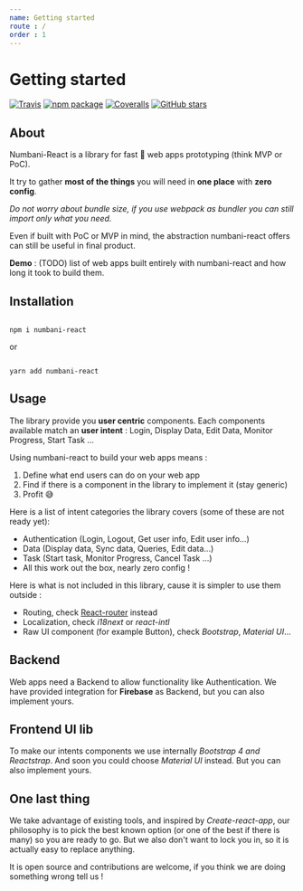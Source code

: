 ```yaml
---
name: Getting started
route : /
order : 1
---
```



# Getting started

[![Travis][build-badge]][build]
[![npm package][npm-badge]][npm]
[![Coveralls][coveralls-badge]][coveralls]
[![GitHub stars](https://img.shields.io/github/stars/numbani/numbani-react.svg?style=social&label=Star&maxAge=2592000)](https://GitHub.com/numbani/numbani-react/stargazers/)


## About

Numbani-React is a library for fast 🌠 web apps prototyping (think MVP or PoC).

It try to gather **most of the things** you will need in **one place** with **zero config**.

*Do not worry about bundle size, if you use webpack as bundler you can still import only what you need.*

Even if built with PoC or MVP in mind, the abstraction numbani-react offers can still be useful in final product.

**Demo** : (TODO) list of web apps built entirely with numbani-react and how long it took to build them.

## Installation


```shell

npm i numbani-react

``` 

or 

```shell

yarn add numbani-react

```

## Usage

The library provide you **user centric** components. Each components available match an **user intent** : Login, Display Data, Edit Data, Monitor Progress, Start Task ...

Using numbani-react to build your web apps means :

1. Define what end users can do on your web app
2. Find if there is a component in the library to implement it (stay generic)
3. Profit 😅

Here is a list of intent categories the library covers (some of these are not ready yet):

- <Link to="/docs-auth-firebase">Authentication</Link> (Login, Logout, Get user info, Edit user info...)
- Data (Display data, Sync data, Queries, Edit data...)
- Task (Start task, Monitor Progress, Cancel Task ...)
- All this work out the box, nearly zero config !

Here is what is not included in this library, cause it is simpler to use them outside :

- Routing, check [React-router](https://github.com/ReactTraining/react-router) instead
- Localization, check *i18next* or *react-intl*
- Raw UI component (for example Button), check *Bootstrap*, *Material UI*...

## Backend

Web apps need a Backend to allow functionality like Authentication. We have provided integration for **Firebase** as Backend, but you can also implement yours.

## Frontend UI lib

To make our intents components we use internally *Bootstrap 4 and Reactstrap*. And soon you could choose *Material UI* instead. But you can also implement yours.

## One last thing

We take advantage of existing tools, and inspired by *Create-react-app*, our philosophy is to pick the best known option (or one of the best if there is many) so you are ready to go. But we also don't want to lock you in, so it is actually easy to replace anything.

It is open source and contributions are welcome, if you think we are doing something wrong tell us !

[build-badge]: https://img.shields.io/travis/numbani/numbani-react/master.svg
[build]: https://travis-ci.org/numbani/numbani-react

[npm-badge]: https://img.shields.io/npm/v/numbani-react.svg
[npm]: https://www.npmjs.org/package/numbani-react

[coveralls-badge]: https://img.shields.io/coveralls/numbani/numbani-react/master.svg
[coveralls]: https://coveralls.io/github/numbani/numbani-react
